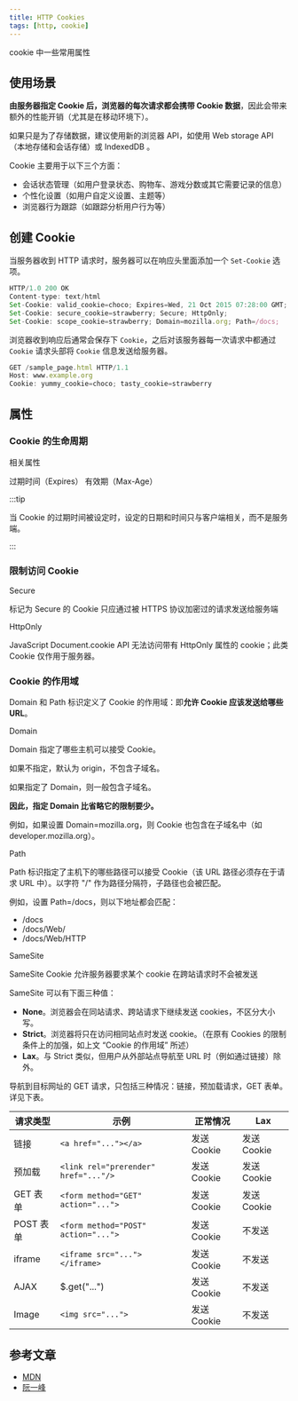 ```yaml
---
title: HTTP Cookies
tags: [http, cookie]
---
```



cookie 中一些常用属性

<!--truncate-->

## 使用场景

**由服务器指定 Cookie 后，浏览器的每次请求都会携带 Cookie 数据**，因此会带来额外的性能开销（尤其是在移动环境下）。

如果只是为了存储数据，建议使用新的浏览器 API，如使用 Web storage API （本地存储和会话存储）或 IndexedDB 。

Cookie 主要用于以下三个方面：

- 会话状态管理（如用户登录状态、购物车、游戏分数或其它需要记录的信息）
- 个性化设置（如用户自定义设置、主题等）
- 浏览器行为跟踪（如跟踪分析用户行为等）

## 创建 Cookie

当服务器收到 HTTP 请求时，服务器可以在响应头里面添加一个 `Set-Cookie` 选项。

```js
HTTP/1.0 200 OK
Content-type: text/html
Set-Cookie: valid_cookie=choco; Expires=Wed, 21 Oct 2015 07:28:00 GMT;
Set-Cookie: secure_cookie=strawberry; Secure; HttpOnly;
Set-Cookie: scope_cookie=strawberry; Domain=mozilla.org; Path=/docs;
```

浏览器收到响应后通常会保存下 `Cookie`，之后对该服务器每一次请求中都通过 `Cookie` 请求头部将 `Cookie` 信息发送给服务器。

```js
GET /sample_page.html HTTP/1.1
Host: www.example.org
Cookie: yummy_cookie=choco; tasty_cookie=strawberry
```

## 属性

### Cookie 的生命周期

相关属性

<Subtitle>过期时间（Expires）</Subtitle>
<Subtitle>有效期（Max-Age）</Subtitle>

:::tip

当 Cookie 的过期时间被设定时，设定的日期和时间只与客户端相关，而不是服务端。

:::

### 限制访问 Cookie

<Subtitle>Secure</Subtitle>

标记为 Secure 的 Cookie 只应通过被 HTTPS 协议加密过的请求发送给服务端

<Subtitle>HttpOnly</Subtitle>

JavaScript Document.cookie API 无法访问带有 HttpOnly 属性的 cookie；此类 Cookie 仅作用于服务器。

### Cookie 的作用域

Domain 和 Path 标识定义了 Cookie 的作用域：即**允许 Cookie 应该发送给哪些 URL**。

<Subtitle>Domain</Subtitle>

Domain 指定了哪些主机可以接受 Cookie。

如果不指定，默认为 origin，不包含子域名。

如果指定了 Domain，则一般包含子域名。

**因此，指定 Domain 比省略它的限制要少。**

例如，如果设置 Domain=mozilla.org，则 Cookie 也包含在子域名中（如 developer.mozilla.org）。

<Subtitle>Path</Subtitle>

Path 标识指定了主机下的哪些路径可以接受 Cookie（该 URL 路径必须存在于请求 URL 中）。以字符 "/" 作为路径分隔符，子路径也会被匹配。

例如，设置 Path=/docs，则以下地址都会匹配：

- /docs
- /docs/Web/
- /docs/Web/HTTP

<Subtitle>SameSite</Subtitle>

SameSite Cookie 允许服务器要求某个 cookie 在跨站请求时不会被发送

SameSite 可以有下面三种值：

- **None**。浏览器会在同站请求、跨站请求下继续发送 cookies，不区分大小写。
- **Strict**。浏览器将只在访问相同站点时发送 cookie。（在原有 Cookies 的限制条件上的加强，如上文 “Cookie 的作用域” 所述）
- **Lax**。与 Strict 类似，但用户从外部站点导航至 URL 时（例如通过链接）除外。

导航到目标网址的 GET 请求，只包括三种情况：链接，预加载请求，GET 表单。详见下表。

| 请求类型  | 示例                                 | 正常情况    | Lax         |
| --------- | ------------------------------------ | ----------- | ----------- |
| 链接      | `<a href="..."></a>`                 | 发送 Cookie | 发送 Cookie |
| 预加载    | `<link rel="prerender" href="..."/>` | 发送 Cookie | 发送 Cookie |
| GET 表单  | `<form method="GET" action="...">`   | 发送 Cookie | 发送 Cookie |
| POST 表单 | `<form method="POST" action="...">`  | 发送 Cookie | 不发送      |
| iframe    | `<iframe src="..."></iframe>`        | 发送 Cookie | 不发送      |
| AJAX      | $.get("...")                         | 发送 Cookie | 不发送      |
| Image     | `<img src="...">`                    | 发送 Cookie | 不发送      |

## 参考文章

- [MDN](https://developer.mozilla.org/zh-CN/docs/Web/HTTP/Cookies)
- [阮一峰](https://www.ruanyifeng.com/blog/2019/09/cookie-samesite.html)
